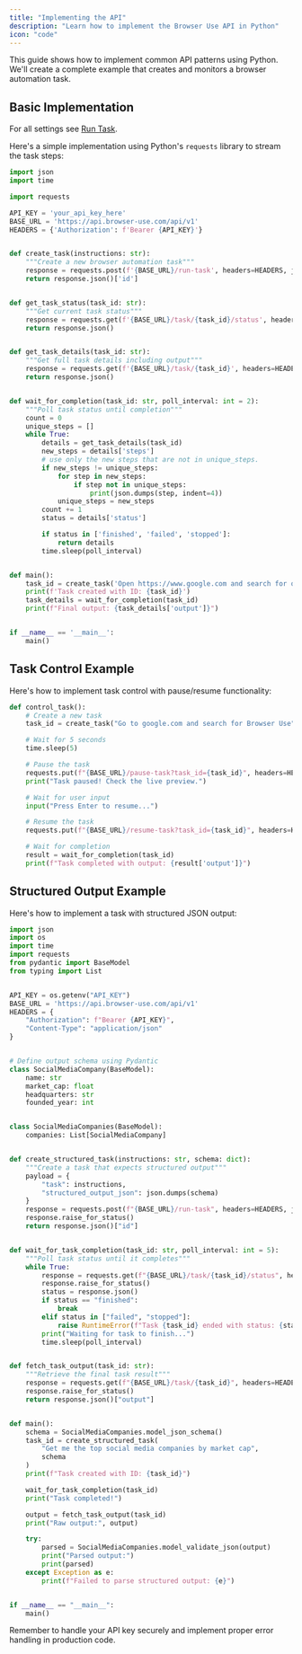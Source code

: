 ```yaml
---
title: "Implementing the API"
description: "Learn how to implement the Browser Use API in Python"
icon: "code"
---
```


This guide shows how to implement common API patterns using Python. We'll create a complete example that creates and monitors a browser automation task.

## Basic Implementation

For all settings see [Run Task](cloud/api-v10/run-task).

Here's a simple implementation using Python's `requests` library to stream the task steps:

```python
import json
import time

import requests

API_KEY = 'your_api_key_here'
BASE_URL = 'https://api.browser-use.com/api/v1'
HEADERS = {'Authorization': f'Bearer {API_KEY}'}


def create_task(instructions: str):
	"""Create a new browser automation task"""
	response = requests.post(f'{BASE_URL}/run-task', headers=HEADERS, json={'task': instructions})
	return response.json()['id']


def get_task_status(task_id: str):
	"""Get current task status"""
	response = requests.get(f'{BASE_URL}/task/{task_id}/status', headers=HEADERS)
	return response.json()


def get_task_details(task_id: str):
	"""Get full task details including output"""
	response = requests.get(f'{BASE_URL}/task/{task_id}', headers=HEADERS)
	return response.json()


def wait_for_completion(task_id: str, poll_interval: int = 2):
	"""Poll task status until completion"""
	count = 0
	unique_steps = []
	while True:
		details = get_task_details(task_id)
		new_steps = details['steps']
		# use only the new steps that are not in unique_steps.
		if new_steps != unique_steps:
			for step in new_steps:
				if step not in unique_steps:
					print(json.dumps(step, indent=4))
			unique_steps = new_steps
		count += 1
		status = details['status']

		if status in ['finished', 'failed', 'stopped']:
			return details
		time.sleep(poll_interval)


def main():
	task_id = create_task('Open https://www.google.com and search for openai')
	print(f'Task created with ID: {task_id}')
	task_details = wait_for_completion(task_id)
	print(f"Final output: {task_details['output']}")


if __name__ == '__main__':
	main()

```

## Task Control Example

Here's how to implement task control with pause/resume functionality:

```python
def control_task():
    # Create a new task
    task_id = create_task("Go to google.com and search for Browser Use")

    # Wait for 5 seconds
    time.sleep(5)

    # Pause the task
    requests.put(f"{BASE_URL}/pause-task?task_id={task_id}", headers=HEADERS)
    print("Task paused! Check the live preview.")

    # Wait for user input
    input("Press Enter to resume...")

    # Resume the task
    requests.put(f"{BASE_URL}/resume-task?task_id={task_id}", headers=HEADERS)

    # Wait for completion
    result = wait_for_completion(task_id)
    print(f"Task completed with output: {result['output']}")
```

## Structured Output Example

Here's how to implement a task with structured JSON output:

```python
import json
import os
import time
import requests
from pydantic import BaseModel
from typing import List


API_KEY = os.getenv("API_KEY")
BASE_URL = 'https://api.browser-use.com/api/v1'
HEADERS = {
    "Authorization": f"Bearer {API_KEY}",
    "Content-Type": "application/json"
}


# Define output schema using Pydantic
class SocialMediaCompany(BaseModel):
    name: str
    market_cap: float
    headquarters: str
    founded_year: int


class SocialMediaCompanies(BaseModel):
    companies: List[SocialMediaCompany]


def create_structured_task(instructions: str, schema: dict):
    """Create a task that expects structured output"""
    payload = {
        "task": instructions,
        "structured_output_json": json.dumps(schema)
    }
    response = requests.post(f"{BASE_URL}/run-task", headers=HEADERS, json=payload)
    response.raise_for_status()
    return response.json()["id"]


def wait_for_task_completion(task_id: str, poll_interval: int = 5):
    """Poll task status until it completes"""
    while True:
        response = requests.get(f"{BASE_URL}/task/{task_id}/status", headers=HEADERS)
        response.raise_for_status()
        status = response.json()
        if status == "finished":
            break
        elif status in ["failed", "stopped"]:
            raise RuntimeError(f"Task {task_id} ended with status: {status}")
        print("Waiting for task to finish...")
        time.sleep(poll_interval)


def fetch_task_output(task_id: str):
    """Retrieve the final task result"""
    response = requests.get(f"{BASE_URL}/task/{task_id}", headers=HEADERS)
    response.raise_for_status()
    return response.json()["output"]


def main():
    schema = SocialMediaCompanies.model_json_schema()
    task_id = create_structured_task(
        "Get me the top social media companies by market cap",
        schema
    )
    print(f"Task created with ID: {task_id}")

    wait_for_task_completion(task_id)
    print("Task completed!")

    output = fetch_task_output(task_id)
    print("Raw output:", output)

    try:
        parsed = SocialMediaCompanies.model_validate_json(output)
        print("Parsed output:")
        print(parsed)
    except Exception as e:
        print(f"Failed to parse structured output: {e}")


if __name__ == "__main__":
    main()
```

<Note>
  Remember to handle your API key securely and implement proper error handling
  in production code.
</Note>
